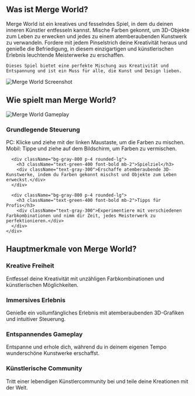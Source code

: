 ## Was ist Merge World?
<div className="flex flex-col md:flex-row items-center gap-8">
  <div className="w-full md:w-1/2 text-xl">
    Merge World ist ein kreatives und fesselndes Spiel, in dem du deinen inneren Künstler entfesseln kannst. Mische Farben gekonnt, um 3D-Objekte zum Leben zu erwecken und jedes zu einem atemberaubenden Kunstwerk zu verwandeln. Fordere mit jedem Pinselstrich deine Kreativität heraus und genieße die Befriedigung, in diesem einzigartigen und künstlerischen Erlebnis leuchtende Meisterwerke zu erschaffen.

    Dieses Spiel bietet eine perfekte Mischung aus Kreativität und Entspannung und ist ein Muss für alle, die Kunst und Design lieben.
  </div>
  <div className="w-full md:w-1/2 flex justify-center items-center">
    <img 
      src="https://sprunkiretake.fun/games/merge-world/game_screenshot.webp" 
      alt="Merge World Screenshot" 
      className="w-4/5 h-auto"
    />
  </div>
</div>

## Wie spielt man Merge World?

<div className="flex flex-col md:flex-row items-center gap-8">
  <div className="w-full md:w-1/2">
    <img 
      src="https://sprunkiretake.fun/games/merge-world/game_screenshot.webp" 
      alt="Merge World Gameplay" 
      className="w-4/5 h-auto mx-auto"
    />
  </div>
  <div className="w-full md:w-1/2">
    <div className="grid grid-cols-1 gap-4 mt-0">
      <div className="bg-gray-800 p-4 rounded-lg">
        <h3 className="text-green-400 font-bold mb-2">Grundlegende Steuerung</h3>
        <div className="text-gray-300">
          PC: Klicke und ziehe mit der linken Maustaste, um die Farben zu mischen.<br/>
          Mobil: Tippe und ziehe auf dem Bildschirm, um Farben zu vermischen.
        </div>
      </div>

      <div className="bg-gray-800 p-4 rounded-lg">
        <h3 className="text-green-400 font-bold mb-2">Spielziel</h3>
        <div className="text-gray-300">Erschaffe atemberaubende 3D-Kunstwerke, indem du Farben gekonnt mischst und Objekte zum Leben erweckst.</div>
      </div>

      <div className="bg-gray-800 p-4 rounded-lg">
        <h3 className="text-green-400 font-bold mb-2">Tipps für Profis</h3>
        <div className="text-gray-300">Experimentiere mit verschiedenen Farbkombinationen und nimm dir Zeit, jedes Meisterwerk zu perfektionieren.</div>
      </div>
    </div>
  </div>
</div>

## Hauptmerkmale von Merge World?

<div className="grid grid-cols-1 md:grid-cols-2 gap-4">
  <div className="bg-gray-800 p-4 rounded-lg">
    <h3 className="text-green-400 font-bold mb-2">Kreative Freiheit</h3>
    <div className="text-gray-300">Entfessel deine Kreativität mit unzähligen Farbkombinationen und künstlerischen Möglichkeiten.</div>
  </div>

  <div className="bg-gray-800 p-4 rounded-lg">
    <h3 className="text-green-400 font-bold mb-2">Immersives Erlebnis</h3>
    <div className="text-gray-300">Genieße ein vollumfängliches Erlebnis mit atemberaubenden 3D-Grafiken und intuitiver Steuerung.</div>
  </div>

  <div className="bg-gray-800 p-4 rounded-lg">
    <h3 className="text-green-400 font-bold mb-2">Entspannendes Gameplay</h3>
    <div className="text-gray-300">Entspanne und erhole dich, während du in deinem eigenen Tempo wunderschöne Kunstwerke erschaffst.</div>
  </div>

  <div className="bg-gray-800 p-4 rounded-lg">
    <h3 className="text-green-400 font-bold mb-2">Künstlerische Community</h3>
    <div className="text-gray-300">Tritt einer lebendigen Künstlercommunity bei und teile deine Kreationen mit der Welt.</div>
  </div>
</div>